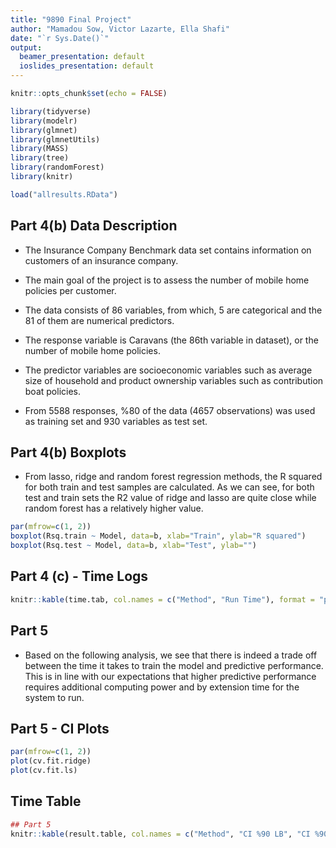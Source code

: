 ```yaml
---
title: "9890 Final Project"
author: "Mamadou Sow, Victor Lazarte, Ella Shafi"
date: "`r Sys.Date()`"
output:
  beamer_presentation: default
  ioslides_presentation: default
---
```


```r
knitr::opts_chunk$set(echo = FALSE)
```

```r
library(tidyverse)
library(modelr)
library(glmnet)
library(glmnetUtils)
library(MASS)
library(tree)
library(randomForest)
library(knitr)

load("allresults.RData")
```
## Part 4(b) Data Description

* The Insurance Company Benchmark data set contains information on customers of an insurance company. 

* The main goal of the project is to assess the number of mobile home policies per customer.

* The data consists of 86 variables, from which, 5 are categorical and the 81 of them are numerical predictors.

* The response variable is Caravans (the 86th variable in dataset), or the number of mobile home policies.

* The predictor variables are socioeconomic variables such as average size of household and product ownership variables such as contribution boat policies. 

* From 5588 responses, %80 of the data (4657 observations) was used as training set and 930 variables as test set.

## Part 4(b) Boxplots

* From lasso, ridge and random forest regression methods, the R squared for both train and test samples are calculated.
As we can see, for both test and train sets the R2 value of ridge and lasso are quite close while random forest has a relatively higher value. 

```r
par(mfrow=c(1, 2))
boxplot(Rsq.train ~ Model, data=b, xlab="Train", ylab="R squared")
boxplot(Rsq.test ~ Model, data=b, xlab="Test", ylab="")

```

## Part 4 (c) - Time Logs

```r
knitr::kable(time.tab, col.names = c("Method", "Run Time"), format = "pipe")

```

## Part 5

* Based on the following analysis, we see that there is indeed a trade off between the time it takes to train the model and predictive performance. This is in line with our expectations that higher predictive performance requires additional computing power and by extension time for the system to run.

## Part 5 - CI Plots
```r
par(mfrow=c(1, 2))
plot(cv.fit.ridge)
plot(cv.fit.ls)

```

## Time Table
```r
## Part 5
knitr::kable(result.table, col.names = c("Method", "CI %90 LB", "CI %90 UB", "Full Run Time"))

```



